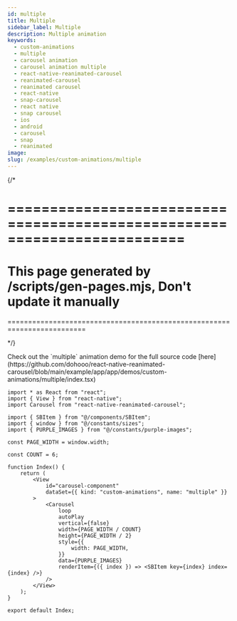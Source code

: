 ```yaml
---
id: multiple
title: Multiple
sidebar_label: Multiple
description: Multiple animation
keywords:
  - custom-animations
  - multiple
  - carousel animation
  - carousel animation multiple
  - react-native-reanimated-carousel
  - reanimated-carousel
  - reanimated carousel
  - react-native
  - snap-carousel
  - react native
  - snap carousel
  - ios
  - android
  - carousel
  - snap
  - reanimated
image:
slug: /examples/custom-animations/multiple
---
```


{/* 

=========================================================================
=========================================================================
This page generated by /scripts/gen-pages.mjs, Don't update it manually 
=========================================================================
=========================================================================

*/}


<Callout emoji="👾">
  Check out the `multiple` animation demo for the full source code [here](https://github.com/dohooo/react-native-reanimated-carousel/blob/main/example/app/app/demos/custom-animations/multiple/index.tsx)
</Callout>

<Demo kind="custom-animations" name="multiple" />

```tsx copy
import * as React from "react";
import { View } from "react-native";
import Carousel from "react-native-reanimated-carousel";

import { SBItem } from "@/components/SBItem";
import { window } from "@/constants/sizes";
import { PURPLE_IMAGES } from "@/constants/purple-images";

const PAGE_WIDTH = window.width;

const COUNT = 6;

function Index() {
	return (
		<View
			id="carousel-component"
			dataSet={{ kind: "custom-animations", name: "multiple" }}
		>
			<Carousel
				loop
				autoPlay
				vertical={false}
				width={PAGE_WIDTH / COUNT}
				height={PAGE_WIDTH / 2}
				style={{
					width: PAGE_WIDTH,
				}}
				data={PURPLE_IMAGES}
				renderItem={({ index }) => <SBItem key={index} index={index} />}
			/>
		</View>
	);
}

export default Index;

```